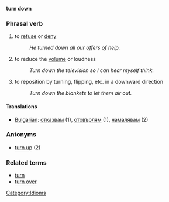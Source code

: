 '''turn down'''

=== Phrasal verb ===
# to [[refuse]] or [[deny]]
#: ''He turned down all our offers of help.''
# to reduce the [[volume]] or loudness
#: ''Turn down the television so I can hear myself think.''
# to reposition by turning, flipping, etc. in a downward direction
#: ''Turn down the blankets to let them air out.''

==== Translations ====
*[[Bulgarian]]: [[отказвам]] (1), [[отхвърлям]] (1), [[намалявам]] (2)

=== Antonyms ===
*[[turn up]] (2)

=== Related terms ===
*[[turn]] 
*[[turn over]]

[[Category:Idioms]]